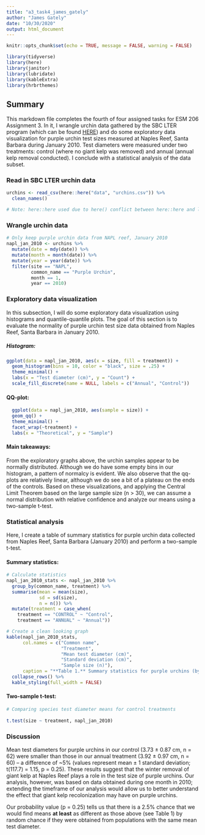 ```yaml
---
title: "a3_task4_james_gately"
author: "James Gately"
date: "10/30/2020"
output: html_document
---
```


```r
knitr::opts_chunk$set(echo = TRUE, message = FALSE, warning = FALSE)

library(tidyverse)
library(here)
library(janitor)
library(lubridate)
library(kableExtra)
library(hrbrthemes)

```

## Summary

This markdown file completes the fourth of four assigned tasks for ESM 206 Assignment 3. In it, I wrangle urchin data gathered by the SBC LTER program (which can be found [HERE](https://sbclter.msi.ucsb.edu/data/catalog/package/?package=knb-lter-sbc.26)) and do some exploratory data visualization for purple urchin test sizes measured at Naples Reef, Santa Barbara during January 2010. Test diameters were measured under two treatments: control (where no giant kelp was removed) and annual (annual kelp removal conducted). I conclude with a statistical analysis of the data subset.

### Read in SBC LTER urchin data
```r

urchins <- read_csv(here::here("data", "urchins.csv")) %>% 
  clean_names()

# Note: here::here used due to here() conflict between here::here and lubridate::here

```

### Wrangle urchin data
```r

# Only keep purple urchin data from NAPL reef, January 2010
napl_jan_2010 <- urchins %>% 
  mutate(date = mdy(date)) %>% 
  mutate(month = month(date)) %>% 
  mutate(year = year(date)) %>% 
  filter(site == "NAPL",
         common_name == "Purple Urchin",
         month == 1,
         year == 2010)

```

### Exploratory data visualization

In this subsection, I will do some exploratory data visualization using histograms and quantile-quantile plots. The goal of this section is to evaluate the normality of purple urchin test size data obtained from Naples Reef, Santa Barbara in January 2010.

##### Histogram:
```r

ggplot(data = napl_jan_2010, aes(x = size, fill = treatment)) +
  geom_histogram(bins = 10, color = "black", size = .25) +
  theme_minimal() +
  labs(x = "Test diameter (cm)", y = "Count") +
  scale_fill_discrete(name = NULL, labels = c("Annual", "Control"))

```

#### QQ-plot:
```r

  ggplot(data = napl_jan_2010, aes(sample = size)) +
  geom_qq() +
  theme_minimal() +
  facet_wrap(~treatment) +
  labs(x = "Theoretical", y = "Sample")

```

#### Main takeaways:

From the exploratory graphs above, the urchin samples appear to be normally distributed. Although we do have some empty bins in our histogram, a pattern of normalcy is evident. We also observe that the qq-plots are relatively linear, although we do see a bit of a plateau on the ends of the controls. Based on these visualizations, and applying the Central Limit Theorem based on the large sample size (n > 30), we can assume a normal distribution with relative confidence and analyze our means using a two-sample t-test.

### Statistical analysis

Here, I create a table of summary statistics for purple urchin data collected from Naples Reef, Santa Barbara (January 2010) and perform a two-sample t-test.

#### Summary statistics:
```r

# Calculate statistics
napl_jan_2010_stats <- napl_jan_2010 %>% 
  group_by(common_name, treatment) %>% 
  summarise(mean = mean(size), 
            sd = sd(size), 
            n = n()) %>% 
  mutate(treatment = case_when(
    treatment == "CONTROL" ~ "Control",
    treatment == "ANNUAL" ~ "Annual"))

# Create a clean looking graph
kable(napl_jan_2010_stats, 
      col.names = c("Common name",
                    "Treatment",
                    "Mean test diameter (cm)", 
                    "Standard deviation (cm)", 
                    "Sample size (n)"),
      caption = "**Table 1.** Summary statistics for purple urchins (by treatment) sampled at Naples Reef, Santa Barbara (January 2010). ") %>%
  collapse_rows() %>% 
  kable_styling(full_width = FALSE)

```

#### Two-sample t-test:
```r

# Comparing species test diameter means for control treatments
  
t.test(size ~ treatment, napl_jan_2010)

```

### Discussion

Mean test diameters for purple urchins in our control (3.73 $\pm$ 0.87 cm, n = 62) were smaller than those in our annual treatment (3.92 $\pm$ 0.97 cm, n = 60) -- a difference of ~5% (values represent mean $\pm$ 1 standard deviation; t(117.7) = 1.15, p = 0.25). These results suggest that the winter removal of giant kelp at Naples Reef plays a role in the test size of purple urchins. Our analysis, however, was based on data obtained during one month in 2010; extending the timeframe of our analysis would allow us to better understand the effect that giant kelp recolonization may have on purple urchins.

Our probability value (p = 0.25) tells us that there is a 2.5% chance that we would find means **at least** as different as those above (see Table 1) by random chance if they were obtained from populations with the same mean test diameter.